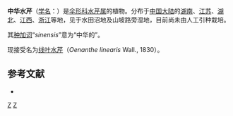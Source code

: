 {{NoteTA|G1=LS}}
{{Speciesbox
| genus = Oenanthe(植物)
| species = sinensis
| authority = Dunn, 1903
}}

'''中华水芹'''（[[学名|学名]]：{{lang|la|''Oenanthe sinensis''}}）是[[伞形科|伞形科]][[水芹属|水芹属]]的植物。分布于[[中国大陆|中国大陆]]的[[湖南|湖南]]、[[江苏|江苏]]、[[湖北|湖北]]、[[江西|江西]]、[[浙江|浙江]]等地，见于水田沼地及山坡路旁湿地，目前尚未由人工引种栽培。

其[[种加词|种加词]]“''sinensis''”意为“中华的”。

现接受名为[[线叶水芹|线叶水芹]]（''Oenanthe linearis'' Wall., 1830）。

== 参考文献 ==
<div class="references-small">
* {{cite web| url =http://www.bioinfo.cn/db05/KmzwSpecies.php?action=view&id=29856| title =中华水芹| work =《中国高等植物数据库全库》| publisher =中国科学院微生物研究所| author =昆明植物研究所| accessdate =2009-02-26| deadurl =yes| archiveurl =https://web.archive.org/web/20160305014809/http://www.bioinfo.cn/db05/KmzwSpecies.php?action=view&id=29856| archivedate =2016-03-05}}
</div>
{{Taxonbar|from=Q10872378}}

[[Category:水芹属|Z]]
[[Category:1903年描述的植物|Z]]


{{Apiales-stub}}